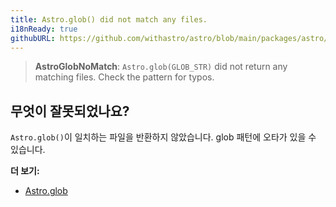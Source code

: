 ```yaml
---
title: Astro.glob() did not match any files.
i18nReady: true
githubURL: https://github.com/withastro/astro/blob/main/packages/astro/src/core/errors/errors-data.ts
---
```


> **AstroGlobNoMatch**: `Astro.glob(GLOB_STR)` did not return any matching files. Check the pattern for typos.

## 무엇이 잘못되었나요?

`Astro.glob()`이 일치하는 파일을 반환하지 않았습니다. glob 패턴에 오타가 있을 수 있습니다.

**더 보기:**

-  [Astro.glob](/ko/reference/api-reference/#astroglob)